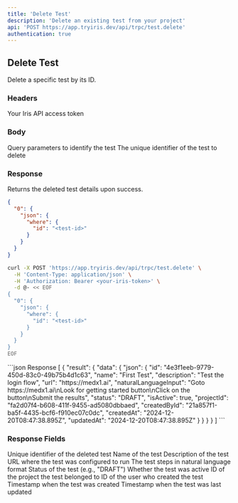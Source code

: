 ```yaml
---
title: 'Delete Test'
description: 'Delete an existing test from your project'
api: 'POST https://app.tryiris.dev/api/trpc/test.delete'
authentication: true
---
```


## Delete Test

Delete a specific test by its ID.

### Headers

<ParamField header="IRIS_ACCESS_TOKEN" type="string" required>
  Your Iris API access token
</ParamField>

### Body

<ParamField body="where" type="object" required>
  Query parameters to identify the test
  <Expandable title="Toggle object">
    <ParamField body="id" type="string" required>
      The unique identifier of the test to delete
    </ParamField>
  </Expandable>
</ParamField>

### Response

Returns the deleted test details upon success.

<CodeGroup>

```json Request Body
{
  "0": {
    "json": {
      "where": {
        "id": "<test-id>"
      }
    }
  }
}
```

```bash Request Example
curl -X POST 'https://app.tryiris.dev/api/trpc/test.delete' \
  -H 'Content-Type: application/json' \
  -H 'Authorization: Bearer <your-iris-token>' \
  -d @- << EOF
{
  "0": {
    "json": {
      "where": {
        "id": "<test-id>"
      }
    }
  }
}
EOF
```

</CodeGroup>

<ResponseExample>
```json Response
[
  {
    "result": {
      "data": {
        "json": {
          "id": "4e3f1eeb-9779-450d-83c0-49b75b4d1c63",
          "name": "First Test",
          "description": "Test the login flow",
          "url": "https://medx1.ai",
          "naturalLanguageInput": "Goto https://medx1.ai\nLook for getting started button\nClick on the button\nSubmit the results",
          "status": "DRAFT",
          "isActive": true,
          "projectId": "fa2d07f4-b608-411f-9455-ad5080dbbaed",
          "createdById": "21a857f1-ba5f-4435-bcf6-f910ec07c0dc",
          "createdAt": "2024-12-20T08:47:38.895Z",
          "updatedAt": "2024-12-20T08:47:38.895Z"
        }
      }
    }
  }
]
```
</ResponseExample>

### Response Fields

<ResponseField name="id" type="string">
  Unique identifier of the deleted test
</ResponseField>

<ResponseField name="name" type="string">
  Name of the test
</ResponseField>

<ResponseField name="description" type="string">
  Description of the test
</ResponseField>

<ResponseField name="url" type="string">
  URL where the test was configured to run
</ResponseField>

<ResponseField name="naturalLanguageInput" type="string">
  The test steps in natural language format
</ResponseField>

<ResponseField name="status" type="string">
  Status of the test (e.g., "DRAFT")
</ResponseField>

<ResponseField name="isActive" type="boolean">
  Whether the test was active
</ResponseField>

<ResponseField name="projectId" type="string">
  ID of the project the test belonged to
</ResponseField>

<ResponseField name="createdById" type="string">
  ID of the user who created the test
</ResponseField>

<ResponseField name="createdAt" type="date">
  Timestamp when the test was created
</ResponseField>

<ResponseField name="updatedAt" type="date">
  Timestamp when the test was last updated
</ResponseField>
